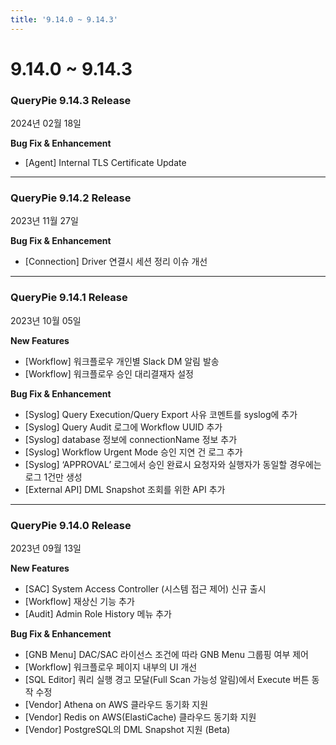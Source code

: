 ```yaml
---
title: '9.14.0 ~ 9.14.3'
---
```


# 9.14.0 ~ 9.14.3

### QueryPie 9.14.3 Release

2024년 02월 18일


**Bug Fix & Enhancement**

* [Agent] Internal TLS Certificate Update


---

### QueryPie 9.14.2 Release

2023년 11월 27일


**Bug Fix & Enhancement**

* [Connection] Driver 연결시 세션 정리 이슈 개선


---

### QueryPie 9.14.1 Release

2023년 10월 05일


**New Features**

* [Workflow] 워크플로우 개인별 Slack DM 알림 발송
* [Workflow] 워크플로우 승인 대리결재자 설정


**Bug Fix & Enhancement**

* [Syslog] Query Execution/Query Export 사유 코멘트를 syslog에 추가
* [Syslog] Query Audit 로그에 Workflow UUID 추가
* [Syslog] database 정보에 connectionName 정보 추가
* [Syslog] Workflow Urgent Mode 승인 지연 건 로그 추가
* [Syslog] ‘APPROVAL’ 로그에서 승인 완료시 요청자와 실행자가 동일할 경우에는 로그 1건만 생성
* [External API] DML Snapshot 조회를 위한 API 추가


---

### QueryPie 9.14.0 Release

2023년 09월 13일


**New Features**

* [SAC] System Access Controller (시스템 접근 제어) 신규 출시
* [Workflow] 재상신 기능 추가
* [Audit] Admin Role History 메뉴 추가


**Bug Fix & Enhancement**

* [GNB Menu] DAC/SAC 라이선스 조건에 따라 GNB Menu 그룹핑 여부 제어
* [Workflow] 워크플로우 페이지 내부의 UI 개선
* [SQL Editor] 쿼리 실행 경고 모달(Full Scan 가능성 알림)에서 Execute 버튼 동작 수정
* [Vendor] Athena on AWS 클라우드 동기화 지원
* [Vendor] Redis on AWS(ElastiCache) 클라우드 동기화 지원
* [Vendor] PostgreSQL의 DML Snapshot 지원 (Beta)
